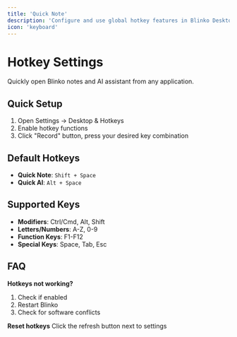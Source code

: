 ```yaml
---
title: 'Quick Note'
description: 'Configure and use global hotkey features in Blinko Desktop'
icon: 'keyboard'
---
```


# Hotkey Settings

Quickly open Blinko notes and AI assistant from any application.

## Quick Setup

1. Open Settings → Desktop & Hotkeys
2. Enable hotkey functions
3. Click "Record" button, press your desired key combination

## Default Hotkeys

- **Quick Note**: `Shift + Space`
- **Quick AI**: `Alt + Space`

## Supported Keys

- **Modifiers**: Ctrl/Cmd, Alt, Shift
- **Letters/Numbers**: A-Z, 0-9
- **Function Keys**: F1-F12
- **Special Keys**: Space, Tab, Esc

## FAQ

**Hotkeys not working?**
1. Check if enabled
2. Restart Blinko
3. Check for software conflicts

**Reset hotkeys**
Click the refresh button next to settings